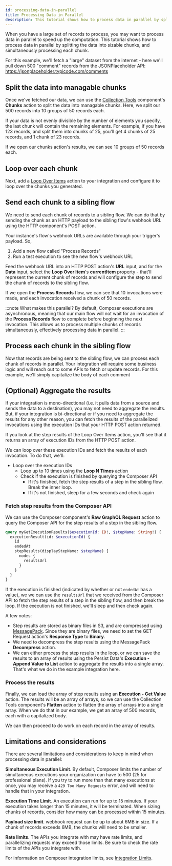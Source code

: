 ```yaml
---
id: processing-data-in-parallel
title: Processing Data in Parallel
description: This tutorial shows how to process data in parallel by splitting the data into sizable chunks.
---
```



When you have a large set of records to process, you may want to process data in parallel to speed up the computation.
This tutorial shows how to process data in parallel by splitting the data into sizable chunks, and simultaneously processing each chunk.

For this example, we'll fetch a "large" dataset from the internet - here we'll pull down 500 "comment" records from the JSONPlaceholder API: https://jsonplaceholder.typicode.com/comments

<ExampleIntegrationLink href="https://github.com/prismatic-io/examples/blob/main/integrations/split-payload-example.yml" />

## Split the data into managable chunks

Once we've fetched our data, we can use the [Collection Tools](/composer/builder/builder-components/collection-tools.mdx#chunks) component's **Chunks** action to split the data into managable chunks.
Here, we split our 500 records into 10 groups of 50 records each.

<Screenshot
  filename="quickstarts/processing-data-in-parallel/configure-chunks.png"
  alt="Configuring the Chunks action to split the data into 10 groups of 50 records each."
  maxWidth="800px"
/>

If your data is not evenly divisible by the number of elements you specify, the last chunk will contain the remaining elements.
For example, if you have 123 records, and split them into chunks of 25, you'll get 4 chunks of 25 records, and 1 chunk of 23 records.

If we open our chunks action's results, we can see 10 groups of 50 records each.

<Screenshot
  filename="quickstarts/processing-data-in-parallel/chunks-results.png"
  alt="The results of the Chunks action, showing 10 groups of 50 records each."
  maxWidth="800px"
/>

## Loop over each chunk

Next, add a [Loop Over Items](/composer/builder/builder-components/loop.mdx#loop-over-items) action to your integration and configure it to loop over the chunks you generated.

<Screenshot
  filename="quickstarts/processing-data-in-parallel/loop-over-chunks.png"
  alt="Configuring the Loop Over Items action to loop over the chunks generated in the previous step."
  maxWidth="750px"
/>

## Send each chunk to a sibling flow

We need to send each chunk of records to a sibling flow.
We can do that by sending the chunk as an HTTP payload to the sibling flow's webhook URL using the HTTP component's POST action.

Your instance's flow's webhook URLs are available through your trigger's payload.
So,

1. Add a new flow called "Process Records"
2. Run a test execution to see the new flow's webhook URL

<Screenshot
  filename="quickstarts/processing-data-in-parallel/webhook-urls.png"
  alt="The webhook URL for the Process Records flow."
  maxWidth="800px"
/>

Feed the webhook URL into an HTTP POST action's **URL** input, and for the **Data** input, select the **Loop Over Item**'s **currentItem** property - that'll represent the current chunk of records and will configure the step to send the chunk of records to the sibling flow.

<Screenshot
  filename="quickstarts/processing-data-in-parallel/configure-http-post.png"
  alt="Invoke a sibling flow by sending the current chunk of records to the sibling flow's webhook URL."
  maxWidth="800px"
/>

If we open the **Process Records** flow, we can see that 10 invocations were made, and each invocation received a chunk of 50 records.

<Screenshot
  filename="quickstarts/processing-data-in-parallel/ten-invocations.png"
  alt="The Process Records flow was invoked 10 times, and each invocation received a chunk of 50 records."
/>

:::note What makes this parallel?
By default, Composer executions are asynchronous, meaning that our main flow will not wait for an invocation of the **Process Records** flow to complete before beginning the next invocation.
This allows us to process multiple chunks of records simultaneously, effectively processing data in parallel.
:::

## Process each chunk in the sibling flow

Now that records are being sent to the sibling flow, we can process each chunk of records in parallel.
Your integration will require some business logic and will reach out to some APIs to fetch or update records.
For this example, we'll simply capitalize the body of each comment

<Screenshot
  filename="quickstarts/processing-data-in-parallel/capitalize-bodies.png"
  alt="The Process Records flow was invoked 10 times, and each invocation received a chunk of 50 records."
/>

## (Optional) Aggregate the results

If your integration is mono-directional (i.e. it pulls data from a source and sends the data to a destination), you may not need to aggregate the results.
But, if your integration is bi-directional or if you need to aggregate the results for any other reason, you can fetch the results of the parallelized invocations using the execution IDs that your HTTP POST action returned.

If you look at the step results of the Loop Over Items action, you'll see that it returns an array of execution IDs from the HTTP POST action.

<Screenshot
  filename="quickstarts/processing-data-in-parallel/execution-ids.png"
  alt="The Loop Over Items action returns an array of execution IDs from the HTTP POST action."
  maxWidth="600px"
/>

We can loop over these execution IDs and fetch the results of each invocation.
To do that, we'll:

- Loop over the execution IDs
  - Loop up to 10 times using the **Loop N Times** action
  - Check if the execution is finished by querying the Composer API
    - If it's finished, fetch the step results of a step in the sibling flow. Break the inner loop.
    - If it's not finished, sleep for a few seconds and check again

### Fetch step results from the Composer API

We can use the Composer component's **Raw GraphQL Request** action to query the Composer API for the step results of a step in the sibling flow.

```graphql
query myGetExecutionResults($executionId: ID!, $stepName: String!) {
  executionResult(id: $executionId) {
    id
    endedAt
    stepResults(displayStepName: $stepName) {
      nodes {
        resultsUrl
      }
    }
  }
}
```

<Screenshot
  filename="quickstarts/processing-data-in-parallel/prismatic-api.png"
  alt="Fetch data from the Composer API"
  maxWidth="800px"
/>

If the execution is finished (indicated by whether or not `endedAt` has a value), we we can use the `resultsUrl` that we received from the Composer API to fetch the step results of a step in the sibling flow, and then break the loop.
If the execution is not finished, we'll sleep and then check again.

<Screenshot
  filename="quickstarts/processing-data-in-parallel/fetch-step-results.png"
  alt="Fetch results from S3"
/>

A few notes:

- Step results are stored as binary files in S3, and are compressed using [MessagePack](https://msgpack.org/index.html). Since they are binary files, we need to set the GET Request action's **Response Type** to **Binary**.
- We need to decompress the step results using the MessagePack **Decompress** action.
- We can either process the step results in the loop, or we can save the results to an array of results using the Persist Data's **Execution - Append Value to List** action to aggregate the results into a single array. That's what we do in the example integration here.

### Process the results

Finally, we can load the array of step results using an **Execution - Get Value** action.
The results will be an array of arrays, so we can use the Collection Tools component's **Flatten** action to flatten the array of arrays into a single array.
When we do that in our example, we get an array of 500 records, each with a capitalized body.

<Screenshot
  filename="quickstarts/processing-data-in-parallel/flatten-results.png"
  alt="Flatten the array of step results into a single array."
/>

We can then proceed to do work on each record in the array of results.

## Limitations and considerations

There are several limitations and considerations to keep in mind when processing data in parallel:

**Simultaneous Execution Limit**. By default, Composer limits the number of simultaneous executions your organization can have to 500 (25 for professional plans). If you try to run more than that many executions at once, you may receive a `429 Too Many Requests` error, and will need to handle that in your integration.

**Execution Time Limit**. An execution can run for up to 15 minutes. If your execution takes longer than 15 minutes, it will be terminated. When sizing chunks of records, consider how many can be processed within 15 minutes.

**Payload size limit**. webhook request can be up to about 6MB in size. If a chunk of records exceeds 6MB, the chunks will need to be smaller.

**Rate limits**. The APIs you integrate with may have rate limits, and parallelizing requests may exceed those limits. Be sure to check the rate limits of the APIs you integrate with.

For information on Composer integration limits, see [Integration Limits](/composer/builder/integration-runner-environment-limits.mdx).
